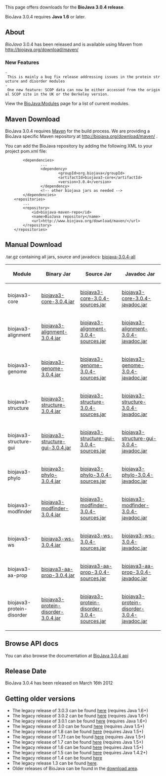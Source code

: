 This page offers downloads for the <b>BioJava 3.0.4 release</b>. 

BioJava 3.0.4 requires <b>Java 1.6</b> or later. 

== About ==
''BioJava'' 3.0.4 has been released and is available using Maven from
[http://biojava.org/download/maven/ http://biojava.org/download/maven/]

===New Features===

 - This is mainly a bug fix release addressing issues in the protein structure and disorder modules
 - One new feature: SCOP data can now be either accessed from the original SCOP site in the UK or the Berkeley version.

View the [[BioJava:Modules]] page for a list of current modules.

== Maven Download ==
BioJava 3.0.4 requires [http://maven.apache.org/ Maven] for the build process. We are providing a BioJava specific Maven repository at http://biojava.org/download/maven/ .

You can add the BioJava repository by adding the following XML to your project pom.xml file:
<pre>
        <dependencies>
                ...
                <dependency>
                        <groupId>org.biojava</groupId>
                        <artifactId>biojava3-core</artifactId>
                        <version>3.0.4</version>
                </dependency>
                <!-- other biojava jars as needed -->
        </dependencies>
	<repositories>
		...
		<repository>
			<id>biojava-maven-repo</id>
			<name>BioJava repository</name>
			<url>http://www.biojava.org/download/maven/</url>			
		</repository>
	</repositories>
</pre>

== Manual Download ==

.tar.gz containing all jars, source and javadocs: [http://biojava.org/download/bj3.0.4/biojava-3.0.4-all.tar.gz biojava-3.0.4-all]

{|
|+
! Module
! Binary Jar
! Source Jar
! Javadoc Jar
|-
| biojava3-core 
| [http://biojava.org/download/maven/org/biojava/biojava3-core/3.0.4/biojava3-core-3.0.4.jar biojava3-core-3.0.4.jar] 
| [http://biojava.org/download/maven/org/biojava/biojava3-core/3.0.4/biojava3-core-3.0.4-sources.jar biojava3-core-3.0.4-sources.jar] 
| [http://biojava.org/download/maven/org/biojava/biojava3-core/3.0.4/biojava3-core-3.0.4-javadoc.jar biojava3-core-3.0.4-javadoc.jar]
|-
| biojava3-alignment 
| [http://biojava.org/download/maven/org/biojava/biojava3-alignment/3.0.4/biojava3-alignment-3.0.4.jar biojava3-alignment-3.0.4.jar] 
| [http://biojava.org/download/maven/org/biojava/biojava3-alignment/3.0.4/biojava3-alignment-3.0.4-sources.jar biojava3-alignment-3.0.4-sources.jar] 
| [http://biojava.org/download/maven/org/biojava/biojava3-alignment/3.0.4/biojava3-alignment-3.0.4-javadoc.jar biojava3-alignment-3.0.4-javadoc.jar]
|-
| biojava3-genome 
| [http://biojava.org/download/maven/org/biojava/biojava3-genome/3.0.4/biojava3-genome-3.0.4.jar biojava3-genome-3.0.4.jar] 
| [http://biojava.org/download/maven/org/biojava/biojava3-genome/3.0.4/biojava3-genome-3.0.4-sources.jar biojava3-genome-3.0.4-sources.jar] 
| [http://biojava.org/download/maven/org/biojava/biojava3-genome/3.0.4/biojava3-genome-3.0.4-javadoc.jar biojava3-genome-3.0.4-javadoc.jar]
|-
| biojava3-structure 
| [http://biojava.org/download/maven/org/biojava/biojava3-structure/3.0.4/biojava3-structure-3.0.4.jar biojava3-structure-3.0.4.jar] 
| [http://biojava.org/download/maven/org/biojava/biojava3-structure/3.0.4/biojava3-structure-3.0.4-sources.jar biojava3-structure-3.0.4-sources.jar] 
| [http://biojava.org/download/maven/org/biojava/biojava3-structure/3.0.4/biojava3-structure-3.0.4-javadoc.jar biojava3-structure-3.0.4-javadoc.jar]
|-
| biojava3-structure-gui 
| [http://biojava.org/download/maven/org/biojava/biojava3-structure-gui/3.0.4/biojava3-structure-gui-3.0.4.jar biojava3-structure-gui-3.0.4.jar] 
| [http://biojava.org/download/maven/org/biojava/biojava3-structure-gui/3.0.4/biojava3-structure-gui-3.0.4-sources.jar biojava3-structure-gui-3.0.4-sources.jar] 
| [http://biojava.org/download/maven/org/biojava/biojava3-structure-gui/3.0.4/biojava3-structure-gui-3.0.4-javadoc.jar biojava3-structure-gui-3.0.4-javadoc.jar]
|-
| biojava3-phylo 
| [http://biojava.org/download/maven/org/biojava/biojava3-phylo/3.0.4/biojava3-phylo-3.0.4.jar biojava3-phylo-3.0.4.jar] 
| [http://biojava.org/download/maven/org/biojava/biojava3-phylo/3.0.4/biojava3-phylo-3.0.4-sources.jar biojava3-phylo-3.0.4-sources.jar] 
| [http://biojava.org/download/maven/org/biojava/biojava3-phylo/3.0.4/biojava3-phylo-3.0.4-javadoc.jar biojava3-phylo-3.0.4-javadoc.jar]
|-
| biojava3-modfinder 
| [http://biojava.org/download/maven/org/biojava/biojava3-modfinder/3.0.4/biojava3-modfinder-3.0.4.jar biojava3-modfinder-3.0.4.jar] 
| [http://biojava.org/download/maven/org/biojava/biojava3-modfinder/3.0.4/biojava3-modfinder-3.0.4-sources.jar biojava3-modfinder-3.0.4-sources.jar] 
| [http://biojava.org/download/maven/org/biojava/biojava3-modfinder/3.0.4/biojava3-modfinder-3.0.4-javadoc.jar biojava3-modfinder-3.0.4-javadoc.jar]
|-
| biojava3-ws 
| [http://biojava.org/download/maven/org/biojava/biojava3-ws/3.0.4/biojava3-ws-3.0.4.jar biojava3-ws-3.0.4.jar] 
| [http://biojava.org/download/maven/org/biojava/biojava3-ws/3.0.4/biojava3-ws-3.0.4-sources.jar biojava3-ws-3.0.4-sources.jar] 
| [http://biojava.org/download/maven/org/biojava/biojava3-ws/3.0.4/biojava3-ws-3.0.4-javadoc.jar biojava3-ws-3.0.4-javadoc.jar]
|-
| biojava3-aa-prop 
| [http://biojava.org/download/maven/org/biojava/biojava3-aa-prop/3.0.4/biojava3-aa-prop-3.0.4.jar biojava3-aa-prop-3.0.4.jar] 
| [http://biojava.org/download/maven/org/biojava/biojava3-aa-prop/3.0.4/biojava3-aa-prop3.0.4-sources.jar biojava3-aa-prop-3.0.4-sources.jar] 
| [http://biojava.org/download/maven/org/biojava/biojava3-aa-prop/3.0.4/biojava3-aa-prop-3.0.4-javadoc.jar biojava3-aa-prop-3.0.4-javadoc.jar]
|-
| biojava3-protein-disorder 
| [http://biojava.org/download/maven/org/biojava/biojava3-protein-disorder/3.0.4/biojava3-protein-disorder-3.0.4.jar biojava3-protein-disorder-3.0.4.jar] 
| [http://biojava.org/download/maven/org/biojava/biojava3-protein-disorder/3.0.4/biojava3-protein-disorder-3.0.4-sources.jar biojava3-protein-disorder-3.0.4-sources.jar] 
| [http://biojava.org/download/maven/org/biojava/biojava3-protein-disorder/3.0.4/biojava3-protein-disorder-3.0.4-javadoc.jar biojava3-protein-disorder-3.0.4-javadoc.jar]

|}

== Browse API docs ==
You can also browse the documentation at [http://www.biojava.org/docs/api3.0.4/ BioJava 3.0.4 api]

==Release Date==
BioJava 3.0.4 has been released on March 16th 2012

== Getting older versions ==

* The legacy release of 3.0.3 can be found [[BioJava:Download 3.0.3|here]] (requires Java 1.6+)
* The legacy release of 3.0.2 can be found [[BioJava:Download 3.0.2|here]] (requires Java 1.6+)
* The legacy release of 3.0.1 can be found [[BioJava:Download 3.0.1|here]] (requires Java 1.6+)
* The legacy release of 3.0 can be found [[BioJava:Download 3.0|here]] (requires Java 1.5+)
* The legacy release of 1.8 can be found [[BioJava:Download 1.8|here]] (requires Java 1.5+)
* The legacy release of 1.7.1 can be found [[BioJava:Download 1.7.1|here]] (requires Java 1.5+)
* The legacy release of 1.7 can be found [[BioJava:Download 1.7|here]] (requires Java 1.5+)
* The legacy release of 1.6 can be found [[BioJava:Download 1.6|here]] (requires Java 1.5+)
* The legacy release of 1.5 can be found [[BioJava:Download 1.5|here]] (requires Java 1.4.2+)
* The legacy release of 1.4 can be found [[BioJava:Download 1.4|here]]
* The legacy release 1.3 can be found [[BioJava:Download 1.3|here]].
* Older releases of BioJava can be found in the [http://www.biojava.org/download/ download area].